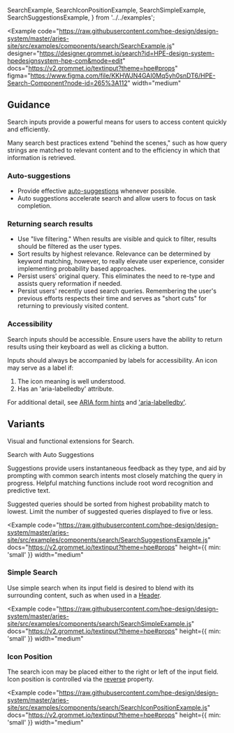   SearchExample,
  SearchIconPositionExample,
  SearchSimpleExample,
  SearchSuggestionsExample,
} from '../../examples';

<Example
  code="https://raw.githubusercontent.com/hpe-design/design-system/master/aries-site/src/examples/components/search/SearchExample.js"
  designer="https://designer.grommet.io/search?id=HPE-design-system-hpedesignsystem-hpe-com&mode=edit"
  docs="https://v2.grommet.io/textinput?theme=hpe#props"
  figma="https://www.figma.com/file/KKHWJN4GAI0Mq5yh0snDT6/HPE-Search-Component?node-id=265%3A112"
  width="medium"
>
  <SearchExample />
</Example>

## Guidance

Search inputs provide a powerful means for users to access content quickly and efficiently.

Many search best practices extend "behind the scenes," such as how query strings are matched to relevant content and to the efficiency in which that information is retrieved.

### Auto-suggestions

- Provide effective [auto-suggestions](#search-with-auto-suggestions) whenever possible.
- Auto suggestions accelerate search and allow users to focus on task completion.

### Returning search results

- Use "live filtering." When results are visible and quick to filter, results should be filtered as the user types.
- Sort results by highest relevance. Relevance can be determined by keyword matching, however, to really elevate user experience, consider implementing probability based approaches.
- Persist users' original query. This eliminates the need to re-type and assists query reformation if needed.
- Persist users' recently used search queries. Remembering the user's previous efforts respects their time and serves as "short cuts" for returning to previously visited content.

### Accessibility

Search inputs should be accessible. Ensure users have the ability to return results using their keyboard as well as clicking a button.

Inputs should always be accompanied by labels for accessibility. An icon may serve as a label if:

1. The icon meaning is well understood.
2. Has an 'aria-labelledby' attribute.

For additional detail, see [ARIA form hints](https://developer.mozilla.org/en-US/docs/Web/Accessibility/ARIA/forms/Basic_form_hints) and ['aria-labelledby'](https://www.w3.org/WAI/tutorials/forms/labels/#using-aria-labelledby).

## Variants

Visual and functional extensions for Search.

Search with Auto Suggestions

Suggestions provide users instantaneous feedback as they type, and aid by prompting with common search intents most closely matching the query in progress. Helpful matching functions include root word recognition and predictive text.

Suggested queries should be sorted from highest probability match to lowest. Limit the number of suggested queries displayed to five or less.

<Example
  code="https://raw.githubusercontent.com/hpe-design/design-system/master/aries-site/src/examples/components/search/SearchSuggestionsExample.js"
  docs="https://v2.grommet.io/textinput?theme=hpe#props"
  height={{ min: 'small' }}
  width="medium"
>
  <SearchSuggestionsExample />
</Example>

### Simple Search

Use simple search when its input field is desired to blend with its surrounding content, such as when used in a [Header](/components/header).

<Example
  code="https://raw.githubusercontent.com/hpe-design/design-system/master/aries-site/src/examples/components/search/SearchSimpleExample.js"
  docs="https://v2.grommet.io/textinput?theme=hpe#props"
  height={{ min: 'small' }}
  width="medium"
>
  <SearchSimpleExample />
</Example>

### Icon Position

The search icon may be placed either to the right or left of the input field. Icon position is controlled via the [reverse](https://v2.grommet.io/textinput?theme=hpe#reverse) property.

<Example
  code="https://raw.githubusercontent.com/hpe-design/design-system/master/aries-site/src/examples/components/search/SearchIconPositionExample.js"
  docs="https://v2.grommet.io/textinput?theme=hpe#props"
  height={{ min: 'small' }}
  width="medium"
>
  <SearchIconPositionExample />
</Example>
